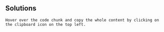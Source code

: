 
## Solutions

```block2
Hover over the code chunk and copy the whole content by clicking on the clipboard icon on the top left.
```


```r
```

